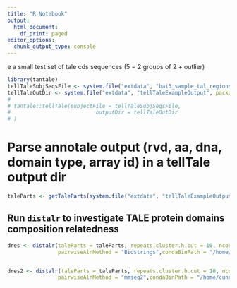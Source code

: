 ```yaml
---
title: "R Notebook"
output:
  html_document:
    df_print: paged
editor_options:
  chunk_output_type: console
---
```


e a small test set of tale cds sequences (5 = 2 groups of 2 + outlier)

```r
library(tantale)
tellTaleSubjSeqsFile <- system.file("extdata", "bai3_sample_tal_regions.fasta", package = "tantale", mustWork = T)
tellTaleOutDir <- system.file("extdata", "tellTaleExampleOutput", package = "tantale", mustWork = T)
# 
# tantale::tellTale(subjectFile = tellTaleSubjSeqsFile,
#                           outputDir = tellTaleOutDir
# )
```

# Parse annotale output (rvd, aa, dna, domain type, array id) in a tellTale output dir

```r
taleParts <- getTaleParts(system.file("extdata", "tellTaleExampleOutput", package = "tantale", mustWork = T))
```


## Run `distalr` to investigate TALE protein domains composition relatedness

```r
dres <- distalr(taleParts = taleParts, repeats.cluster.h.cut = 10, ncores = 6,
                pairwiseAlnMethod = "Biostrings",condaBinPath = "/home/cunnac/bin/miniconda3/condabin/conda")


dres2 <- distalr(taleParts = taleParts, repeats.cluster.h.cut = 10, ncores = 6,
                pairwiseAlnMethod = "mmseq2",condaBinPath = "/home/cunnac/bin/miniconda3/condabin/conda")
```


